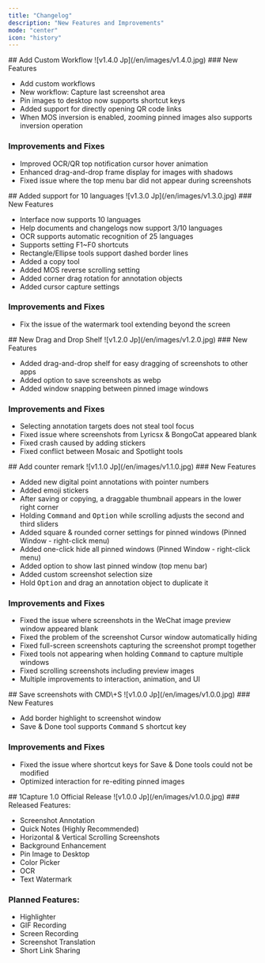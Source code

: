 ```yaml
---
title: "Changelog"
description: "New Features and Improvements"
mode: "center"
icon: "history"
---
```


<Update label="V1.4.0" description="8/29/2025">
  ## Add Custom Workflow

  <Frame>
    ![v1.4.0 Jp](/en/images/v1.4.0.jpg)
  </Frame>
  <Card title="1Capture Download" icon="circle-arrow-down" horizontal href="https://apps.apple.com/app/id6742318274">
    
  </Card>
  ### New Features

  - Add custom workflows  
  - New workflow: Capture last screenshot area  
  - Pin images to desktop now supports shortcut keys  
  - Added support for directly opening QR code links  
  - When MOS inversion is enabled, zooming pinned images also supports inversion operation

  ### Improvements and Fixes

 - Improved OCR/QR top notification cursor hover animation  
 - Enhanced drag-and-drop frame display for images with shadows  
 - Fixed issue where the top menu bar did not appear during screenshots
</Update>

<Update label="V1.3.0" description="7/19/2025">
  ## Added support for 10 languages

  <Frame>
    ![v1.3.0 Jp](/en/images/v1.3.0.jpg)
  </Frame>
  <Card title="1Capture Download" icon="circle-arrow-down" horizontal href="https://apps.apple.com/app/id6742318274">
    
  </Card>
  ### New Features

  - Interface now supports 10 languages  
  - Help documents and changelogs now support 3/10 languages  
  - OCR supports automatic recognition of 25 languages  
  - Supports setting F1~F0 shortcuts  
  - Rectangle/Ellipse tools support dashed border lines  
  - Added a copy tool  
  - Added MOS reverse scrolling setting  
  - Added corner drag rotation for annotation objects  
  - Added cursor capture settings

  ### Improvements and Fixes

  - Fix the issue of the watermark tool extending beyond the screen
</Update>

<Update label="V1.2.0" description="5/30/2025">
  ## New Drag and Drop Shelf

  <Frame>
    ![v1.2.0 Jp](/en/images/v1.2.0.jpg)
  </Frame>
  ### New Features

  - Added drag-and-drop shelf for easy dragging of screenshots to other apps  
  - Added option to save screenshots as webp  
  - Added window snapping between pinned image windows

  ### Improvements and Fixes

  - Selecting annotation targets does not steal tool focus  
  - Fixed issue where screenshots from Lyricsx & BongoCat appeared blank  
  - Fixed crash caused by adding stickers  
  - Fixed conflict between Mosaic and Spotlight tools
</Update>

<Update label="v1.1.0" description="4/30/2025">
  ## Add counter remark

  <Frame>
    ![v1.1.0 Jp](/en/images/v1.1.0.jpg)
  </Frame>
  ### New Features

  - Added new digital point annotations with pointer numbers  
  - Added emoji stickers  
  - After saving or copying, a draggable thumbnail appears in the lower right corner  
  - Holding <kbd>Command</kbd> and <kbd>Option</kbd> while scrolling adjusts the second and third sliders  
  - Added square & rounded corner settings for pinned windows (Pinned Window - right-click menu)  
  - Added one-click hide all pinned windows (Pinned Window - right-click menu)  
  - Added option to show last pinned window (top menu bar)  
  - Added custom screenshot selection size  
  - Hold <kbd>Option</kbd> and drag an annotation object to duplicate it

  ### Improvements and Fixes

  - Fixed the issue where screenshots in the WeChat image preview window appeared blank  
  - Fixed the problem of the screenshot Cursor window automatically hiding  
  - Fixed full-screen screenshots capturing the screenshot prompt together  
  - Fixed tools not appearing when holding <kbd>Command</kbd> to capture multiple windows  
  - Fixed scrolling screenshots including preview images  
  - Multiple improvements to interaction, animation, and UI
</Update>

<Update label="v1.0.1" description="3/19/2025">
  ## Save screenshots with CMD\+S

  <Frame>
    ![v1.0.0 Jp](/en/images/v1.0.0.jpg)
  </Frame>
  ### New Features

  - Add border highlight to screenshot window  
  - Save & Done tool supports <kbd>Command</kbd> <kbd>S</kbd> shortcut key

  ### Improvements and Fixes

  - Fixed the issue where shortcut keys for Save & Done tools could not be modified  
  - Optimized interaction for re-editing pinned images
</Update>

<Update label="v1.0.0" description="3/8/2025">
  ## 1Capture 1.0 Official Release

  <Frame>
    ![v1.0.0 Jp](/en/images/v1.0.0.jpg)
  </Frame>
  ### Released Features:

  - Screenshot Annotation  
  - Quick Notes (Highly Recommended)  
  - Horizontal & Vertical Scrolling Screenshots  
  - Background Enhancement  
  - Pin Image to Desktop  
  - Color Picker  
  - OCR  
  - Text Watermark

  ### Planned Features:

  - Highlighter  
  - GIF Recording  
  - Screen Recording  
  - Screenshot Translation  
  - Short Link Sharing
</Update>